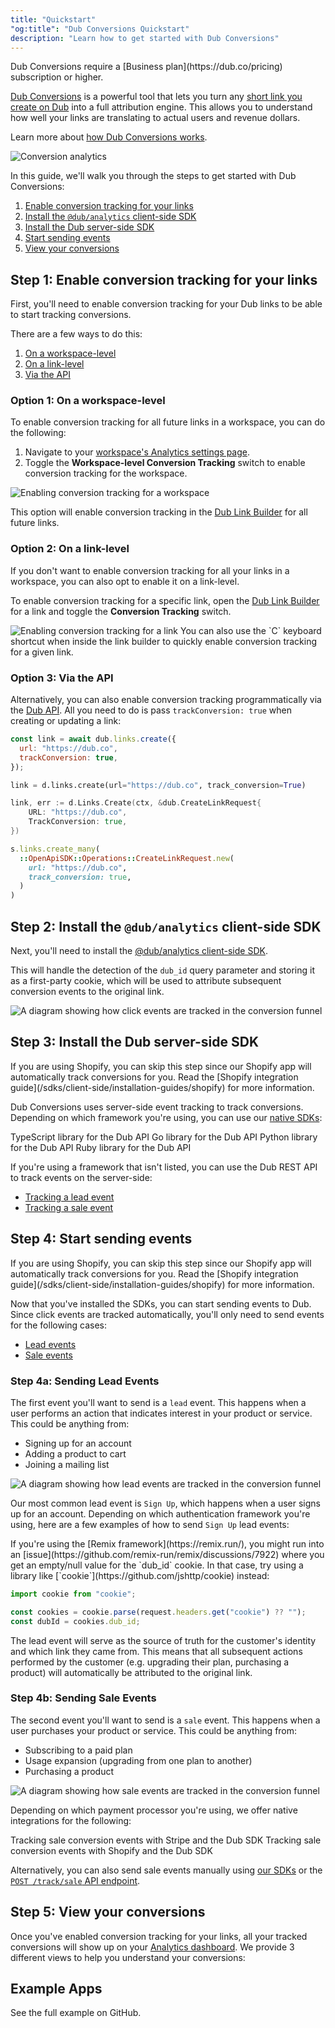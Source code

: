 ```yaml
---
title: "Quickstart"
"og:title": "Dub Conversions Quickstart"
description: "Learn how to get started with Dub Conversions"
---
```



<Note>
  Dub Conversions require a [Business plan](https://dub.co/pricing) subscription
  or higher.
</Note>

[Dub Conversions](https://dub.co/help/article/dub-conversions) is a powerful tool that lets you turn any [short link you create on Dub](https://dub.co/help/article/how-to-create-link) into a full attribution engine. This allows you to understand how well your links are translating to actual users and revenue dollars.

Learn more about [how Dub Conversions works](https://dub.co/help/article/dub-conversions).

<Frame>
  <img
    src="https://assets.dub.co/blog/introducing-dub-conversions.webp"
    alt="Conversion analytics"
  />
</Frame>

In this guide, we'll walk you through the steps to get started with Dub Conversions:

1. [Enable conversion tracking for your links](#step-1-enable-conversion-tracking-for-your-links)
2. [Install the `@dub/analytics` client-side SDK](#step-2-install-the-dub-analytics-client-side-sdk)
3. [Install the Dub server-side SDK](#step-3-install-the-dub-server-side-sdk)
4. [Start sending events](#step-4-start-sending-events)
5. [View your conversions](#step-5-view-your-conversions)

## Step 1: Enable conversion tracking for your links

First, you'll need to enable conversion tracking for your Dub links to be able to start tracking conversions.

There are a few ways to do this:

1. [On a workspace-level](#option-1-on-a-workspace-level)
2. [On a link-level](#option-2-on-a-link-level)
3. [Via the API](#option-3-via-the-api)

### Option 1: On a workspace-level

To enable conversion tracking for all future links in a workspace, you can do the following:

1. Navigate to your [workspace's Analytics settings page](https://app.dub.co/settings/analytics).
2. Toggle the **Workspace-level Conversion Tracking** switch to enable conversion tracking for the workspace.

<Frame>
  <img
    src="/images/conversions/enable-conversion-tracking-workspace.png"
    alt="Enabling conversion tracking for a workspace"
  />
</Frame>

This option will enable conversion tracking in the [Dub Link Builder](https://dub.co/help/article/dub-link-builder) for all future links.

### Option 2: On a link-level

If you don't want to enable conversion tracking for all your links in a workspace, you can also opt to enable it on a link-level.

To enable conversion tracking for a specific link, open the [Dub Link Builder](https://dub.co/help/article/dub-link-builder) for a link and toggle the **Conversion Tracking** switch.

<Frame>
  <img
    src="/images/conversions/enable-conversion-tracking.png"
    alt="Enabling conversion tracking for a link"
  />
</Frame>

<Tip>
  You can also use the `C` keyboard shortcut when inside the link builder to
  quickly enable conversion tracking for a given link.
</Tip>

### Option 3: Via the API

Alternatively, you can also enable conversion tracking programmatically via the [Dub API](/api-reference/introduction). All you need to do is pass `trackConversion: true` when creating or updating a link:

<CodeGroup>

```javascript Node.js
const link = await dub.links.create({
  url: "https://dub.co",
  trackConversion: true,
});
```

```python Python
link = d.links.create(url="https://dub.co", track_conversion=True)
```

```go Go
link, err := d.Links.Create(ctx, &dub.CreateLinkRequest{
    URL: "https://dub.co",
    TrackConversion: true,
})
```

```ruby Ruby
s.links.create_many(
  ::OpenApiSDK::Operations::CreateLinkRequest.new(
    url: "https://dub.co",
    track_conversion: true,
  )
)
```

</CodeGroup>

## Step 2: Install the `@dub/analytics` client-side SDK

Next, you'll need to install the [@dub/analytics client-side SDK](/sdks/client-side/introduction).

This will handle the detection of the `dub_id` query parameter and storing it as a first-party cookie, which will be used to attribute subsequent conversion events to the original link.

<Frame>
  <img
    className="rounded-lg border border-gray-100"
    src="https://assets.dub.co/help/conversion-click-event.png"
    alt="A diagram showing how click events are tracked in the conversion funnel"
  />
</Frame>

<DubClientInstall />

## Step 3: Install the Dub server-side SDK

<Tip>
  If you are using Shopify, you can skip this step since our Shopify app will
  automatically track conversions for you. Read the [Shopify integration
  guide](/sdks/client-side/installation-guides/shopify) for more information.
</Tip>

Dub Conversions uses server-side event tracking to track conversions. Depending on which framework you're using, you can use our [native SDKs](/sdks/overview):

<CardGroup>
  <Card title="TypeScript" icon="npm" href="/sdks/typescript" horizontal>
    TypeScript library for the Dub API
  </Card>
  <Card
    title="Go"
    icon="golang"
    href="/sdks/quickstart/go"
    iconType="brands"
    horizontal
  >
    Go library for the Dub API
  </Card>
  <Card title="Python" icon="python" href="/sdks/quickstart/python" horizontal>
    Python library for the Dub API
  </Card>
  <Card title="Ruby" icon="gem" href="/sdks/quickstart/ruby" horizontal>
    Ruby library for the Dub API
  </Card>
</CardGroup>

If you're using a framework that isn't listed, you can use the Dub REST API to track events on the server-side:

- [Tracking a lead event](/api-reference/endpoint/track-lead)
- [Tracking a sale event](/api-reference/endpoint/track-sale)

## Step 4: Start sending events

<Tip>
  If you are using Shopify, you can skip this step since our Shopify app will
  automatically track conversions for you. Read the [Shopify integration
  guide](/sdks/client-side/installation-guides/shopify) for more information.
</Tip>

Now that you've installed the SDKs, you can start sending events to Dub. Since click events are tracked automatically, you'll only need to send events for the following cases:

- [Lead events](#step-4a-sending-lead-events)
- [Sale events](#step-4b-sending-sale-events)

### Step 4a: Sending Lead Events

The first event you'll want to send is a `lead` event. This happens when a user performs an action that indicates interest in your product or service. This could be anything from:

- Signing up for an account
- Adding a product to cart
- Joining a mailing list

<Frame>
  <img
    className="rounded-lg border border-gray-100"
    src="https://assets.dub.co/help/conversion-lead-event.png"
    alt="A diagram showing how lead events are tracked in the conversion funnel"
  />
</Frame>

Our most common lead event is `Sign Up`, which happens when a user signs up for an account. Depending on which authentication framework you're using, here are a few examples of how to send `Sign Up` lead events:

<AuthProviders />

<Tip>
  If you're using the [Remix framework](https://remix.run/), you might run into an [issue](https://github.com/remix-run/remix/discussions/7922) where you get an empty/null value for the `dub_id` cookie. In that case, try using a library like [`cookie`](https://github.com/jshttp/cookie) instead:

```typescript
import cookie from "cookie";

const cookies = cookie.parse(request.headers.get("cookie") ?? "");
const dubId = cookies.dub_id;
```

</Tip>

<LeadAttributes />

The lead event will serve as the source of truth for the customer's identity and which link they came from. This means that all subsequent actions performed by the customer (e.g. upgrading their plan, purchasing a product) will automatically be attributed to the original link.

### Step 4b: Sending Sale Events

The second event you'll want to send is a `sale` event. This happens when a user purchases your product or service. This could be anything from:

- Subscribing to a paid plan
- Usage expansion (upgrading from one plan to another)
- Purchasing a product

<Frame>
  <img
    className="rounded-lg border border-gray-100"
    src="https://assets.dub.co/help/conversion-sale-event.png"
    alt="A diagram showing how sale events are tracked in the conversion funnel"
  />
</Frame>

Depending on which payment processor you're using, we offer native integrations for the following:

<CardGroup cols={1}>
  <Card
    title="Stripe"
    icon="stripe"
    href="/conversions/sales/stripe"
    horizontal
  >
    Tracking sale conversion events with Stripe and the Dub SDK
  </Card>
  <Card
    title="Shopify"
    icon="shopify"
    href="/conversions/sales/shopify"
    horizontal
  >
    Tracking sale conversion events with Shopify and the Dub SDK
  </Card>
</CardGroup>

Alternatively, you can also send sale events manually using [our SDKs](/sdks/overview) or the [`POST /track/sale` API endpoint](/api-reference/endpoint/track-sale).

<SaleAttributes />

## Step 5: View your conversions

Once you've enabled conversion tracking for your links, all your tracked conversions will show up on your [Analytics dashboard](https://app.dub.co/analytics). We provide 3 different views to help you understand your conversions:

<ViewConversions />

## Example Apps

<CardGroup cols={2}>
  <Card
    title="Dub Conversions Demo App"
    icon="github"
    href="https://github.com/dubinc/examples/tree/main/conversions/stripe"
    color="#333333"
  >
    See the full example on GitHub.
  </Card>
</CardGroup>
